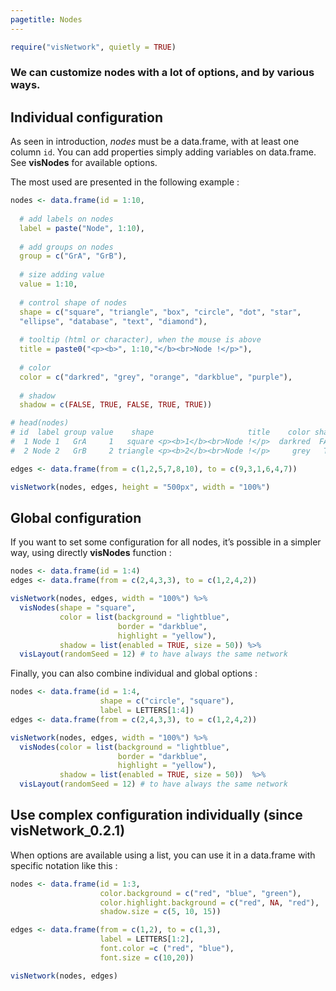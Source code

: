 ```yaml
---
pagetitle: Nodes
---
```


```r
require("visNetwork", quietly = TRUE)
```

### We can customize nodes with a lot of options, and by various ways. 

## Individual configuration

As seen in introduction, *nodes* must be a data.frame, with at least one column ```id```. You can add properties simply adding variables on data.frame. See **visNodes** for available options. 

The most used are presented in the following example :

```r
nodes <- data.frame(id = 1:10,
                    
  # add labels on nodes
  label = paste("Node", 1:10),
  
  # add groups on nodes 
  group = c("GrA", "GrB"),
  
  # size adding value
  value = 1:10,          
  
  # control shape of nodes
  shape = c("square", "triangle", "box", "circle", "dot", "star",
  "ellipse", "database", "text", "diamond"),
  
  # tooltip (html or character), when the mouse is above
  title = paste0("<p><b>", 1:10,"</b><br>Node !</p>"),
  
  # color
  color = c("darkred", "grey", "orange", "darkblue", "purple"),
  
  # shadow
  shadow = c(FALSE, TRUE, FALSE, TRUE, TRUE))             

# head(nodes)
# id  label group value    shape                     title    color shadow
#  1 Node 1   GrA     1   square <p><b>1</b><br>Node !</p>  darkred  FALSE
#  2 Node 2   GrB     2 triangle <p><b>2</b><br>Node !</p>     grey   TRUE

edges <- data.frame(from = c(1,2,5,7,8,10), to = c(9,3,1,6,4,7))
```

```r
visNetwork(nodes, edges, height = "500px", width = "100%")
```

## Global configuration

If you want to set some configuration for all nodes, it's possible in a simpler way, using directly **visNodes** function :

```r
nodes <- data.frame(id = 1:4)
edges <- data.frame(from = c(2,4,3,3), to = c(1,2,4,2))

visNetwork(nodes, edges, width = "100%") %>% 
  visNodes(shape = "square", 
           color = list(background = "lightblue", 
                        border = "darkblue",
                        highlight = "yellow"),
           shadow = list(enabled = TRUE, size = 50)) %>%
  visLayout(randomSeed = 12) # to have always the same network         
```

Finally, you can also combine individual and global options : 

```r
nodes <- data.frame(id = 1:4, 
                    shape = c("circle", "square"), 
                    label = LETTERS[1:4])
edges <- data.frame(from = c(2,4,3,3), to = c(1,2,4,2))

visNetwork(nodes, edges, width = "100%") %>% 
  visNodes(color = list(background = "lightblue", 
                        border = "darkblue",
                        highlight = "yellow"),
           shadow = list(enabled = TRUE, size = 50))  %>%
  visLayout(randomSeed = 12) # to have always the same network                     
```

## Use complex configuration individually (since __visNetwork_0.2.1__)

When options are available using a list, you can use it in a data.frame with specific notation like this : 


```r
nodes <- data.frame(id = 1:3, 
                    color.background = c("red", "blue", "green"),
                    color.highlight.background = c("red", NA, "red"), 
                    shadow.size = c(5, 10, 15))

edges <- data.frame(from = c(1,2), to = c(1,3),
                    label = LETTERS[1:2], 
                    font.color =c ("red", "blue"), 
                    font.size = c(10,20))

visNetwork(nodes, edges)  
```